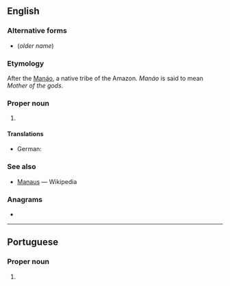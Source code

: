 {{also|manaus}}
==English==

===Alternative forms===
* {{l|en|Manáos}} (''older name'')

===Etymology===
After the [[Manáo]], a native {{etyl|arw|en}} tribe of the Amazon. ''Manáo'' is said to mean ''Mother of the gods''.

===Proper noun===
{{en-proper noun}}

# {{place:Brazil/state capital|en|state=Amazonas}}

====Translations====
{{trans-top|capital of Amazonas}}
* German: {{t+|de|Manaus}}
{{trans-mid}}
{{trans-bottom}}

===See also===
* [[w:Manaus|Manaus]] — Wikipedia

===Anagrams===
* {{anagrams|en|Amanus|Aumans|Umanas|samanu}}

----

==Portuguese==

===Proper noun===
{{pt-proper noun}}

# {{place:Brazil/state capital|pt|state=Amazonas}}